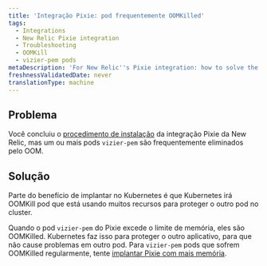 ```yaml
---
title: 'Integração Pixie: pod frequentemente OOMKilled'
tags:
  - Integrations
  - New Relic Pixie integration
  - Troubleshooting
  - OOMKill
  - vizier-pem pods
metaDescription: 'For New Relic''s Pixie integration: how to solve the problem of vizier-pem pods being OOMKilled.'
freshnessValidatedDate: never
translationType: machine
---
```


## Problema

Você concluiu o [procedimento de instalação](/docs/kubernetes-pixie/auto-telemetry-pixie/install-auto-telemetry-pixie) da integração Pixie da New Relic, mas um ou mais pods `vizier-pem` são frequentemente eliminados pelo OOM.

## Solução

Parte do benefício de implantar no Kubernetes é que Kubernetes irá OOMKill pod que está usando muitos recursos para proteger o outro pod no cluster.

Quando o pod `vizier-pem` do Pixie excede o limite de memória, eles são OOMKilled. Kubernetes faz isso para proteger o outro aplicativo, para que não cause problemas em outro pod. Para `vizier-pem` pods que sofrem OOMKilled regularmente, tente [implantar Pixie com mais memória](/docs/kubernetes-pixie/auto-telemetry-pixie/advanced-configuration/manage-pixie-memory#set-memory-limit).
